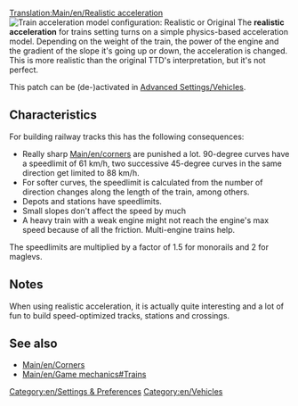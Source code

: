 [[Translation:Main/en/Realistic acceleration]]{{en/-}}
[[File:en/Realistic acceleration config.png|frame|right|Train acceleration model configuration: ''Realistic'' or ''Original'']]
The '''realistic acceleration''' for trains setting turns on a simple physics-based acceleration model. Depending on the weight of the train, the power of the engine and the gradient of the slope it's going up or down, the acceleration is changed. This is more realistic than the original TTD's interpretation, but it's not perfect.

This patch can be (de-)activated in [[Main/en/Advanced Settings/Vehicles#Train acceleration model|Advanced Settings/Vehicles]].

==Characteristics==
For building railway tracks this has the following consequences:
* Really sharp [[Main/en/corners]] are punished a lot. 90-degree curves have a speedlimit of 61 km/h, two successive 45-degree curves in the same direction get limited to 88 km/h.
* For softer curves, the speedlimit is calculated from the number of direction changes along the length of the train, among others.
* Depots and stations have speedlimits.
* Small slopes don't affect the speed by much
* A heavy train with a weak engine might not reach the engine's max speed because of all the friction. Multi-engine trains help.

The speedlimits are multiplied by a factor of 1.5 for monorails and 2 for maglevs.

==Notes==
When using realistic acceleration, it is actually quite interesting and a lot of fun to build speed-optimized tracks, stations and crossings.

==See also==
* [[Main/en/Corners]]
* [[Main/en/Game mechanics#Trains]]

[[Category:en/Settings & Preferences]]
[[Category:en/Vehicles]]
